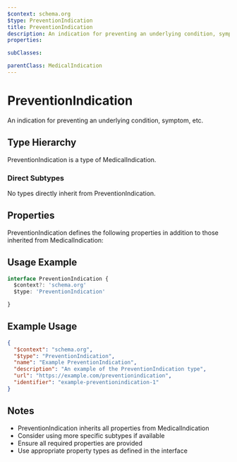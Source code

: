 ```yaml
---
$context: schema.org
$type: PreventionIndication
title: PreventionIndication
description: An indication for preventing an underlying condition, symptom, etc.
properties:

subClasses:

parentClass: MedicalIndication
---
```


# PreventionIndication

An indication for preventing an underlying condition, symptom, etc.

## Type Hierarchy

PreventionIndication is a type of MedicalIndication.

### Direct Subtypes

No types directly inherit from PreventionIndication.

## Properties

PreventionIndication defines the following properties in addition to those inherited from MedicalIndication:



## Usage Example

```typescript
interface PreventionIndication {
  $context?: 'schema.org'
  $type: 'PreventionIndication'

}
```

## Example Usage

```json
{
  "$context": "schema.org",
  "$type": "PreventionIndication",
  "name": "Example PreventionIndication",
  "description": "An example of the PreventionIndication type",
  "url": "https://example.com/preventionindication",
  "identifier": "example-preventionindication-1"
}
```

## Notes

- PreventionIndication inherits all properties from MedicalIndication
- Consider using more specific subtypes if available
- Ensure all required properties are provided
- Use appropriate property types as defined in the interface
